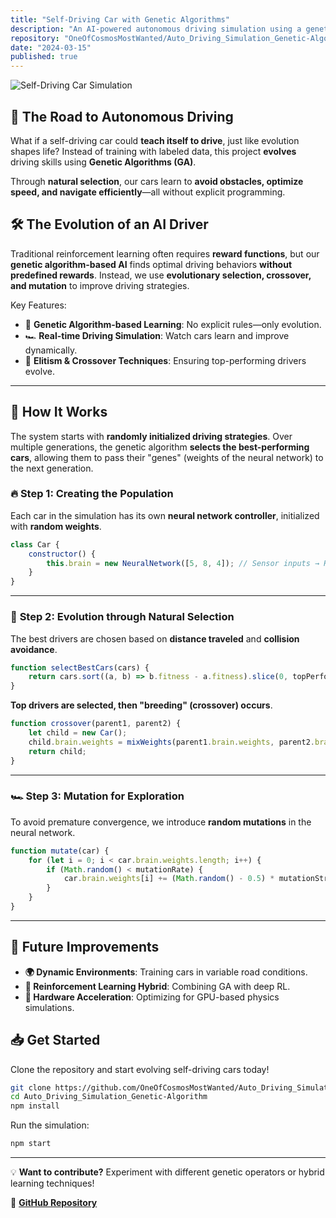 ```yaml
---
title: "Self-Driving Car with Genetic Algorithms"
description: "An AI-powered autonomous driving simulation using a genetic algorithm for evolving control strategies."
repository: "OneOfCosmosMostWanted/Auto_Driving_Simulation_Genetic-Algorithm"
date: "2024-03-15"
published: true
---
```


![Self-Driving Car Simulation](https://user-images.githubusercontent.com/placeholder-image)

## 🚗 The Road to Autonomous Driving

What if a self-driving car could **teach itself to drive**, just like evolution shapes life? Instead of training with labeled data, this project **evolves** driving skills using **Genetic Algorithms (GA)**.

Through **natural selection**, our cars learn to **avoid obstacles, optimize speed, and navigate efficiently**—all without explicit programming.

## 🛠️ The Evolution of an AI Driver

Traditional reinforcement learning often requires **reward functions**, but our **genetic algorithm-based AI** finds optimal driving behaviors **without predefined rewards**. Instead, we use **evolutionary selection, crossover, and mutation** to improve driving strategies.

Key Features:
- 🧬 **Genetic Algorithm-based Learning**: No explicit rules—only evolution.
- 🏎️ **Real-time Driving Simulation**: Watch cars learn and improve dynamically.
- 🏁 **Elitism & Crossover Techniques**: Ensuring top-performing drivers evolve.

---

## 📌 **How It Works**

The system starts with **randomly initialized driving strategies**. Over multiple generations, the genetic algorithm **selects the best-performing cars**, allowing them to pass their "genes" (weights of the neural network) to the next generation.

### 🔥 **Step 1: Creating the Population**
Each car in the simulation has its own **neural network controller**, initialized with **random weights**.

```javascript
class Car {
    constructor() {
        this.brain = new NeuralNetwork([5, 8, 4]); // Sensor inputs → Hidden layer → Controls
    }
}
```

---

### 🔄 **Step 2: Evolution through Natural Selection**
The best drivers are chosen based on **distance traveled** and **collision avoidance**.

```javascript
function selectBestCars(cars) {
    return cars.sort((a, b) => b.fitness - a.fitness).slice(0, topPerformers);
}
```

**Top drivers are selected, then "breeding" (crossover) occurs**.

```javascript
function crossover(parent1, parent2) {
    let child = new Car();
    child.brain.weights = mixWeights(parent1.brain.weights, parent2.brain.weights);
    return child;
}
```

---

### 🏎️ **Step 3: Mutation for Exploration**
To avoid premature convergence, we introduce **random mutations** in the neural network.

```javascript
function mutate(car) {
    for (let i = 0; i < car.brain.weights.length; i++) {
        if (Math.random() < mutationRate) {
            car.brain.weights[i] += (Math.random() - 0.5) * mutationStrength;
        }
    }
}
```

---

## 🎯 Future Improvements
- **🌍 Dynamic Environments**: Training cars in variable road conditions.
- **🤖 Reinforcement Learning Hybrid**: Combining GA with deep RL.
- **🚀 Hardware Acceleration**: Optimizing for GPU-based physics simulations.

## 📥 Get Started
Clone the repository and start evolving self-driving cars today!

```sh
git clone https://github.com/OneOfCosmosMostWanted/Auto_Driving_Simulation_Genetic-Algorithm.git
cd Auto_Driving_Simulation_Genetic-Algorithm
npm install
```

Run the simulation:

```sh
npm start
```

---

💡 **Want to contribute?** Experiment with different genetic operators or hybrid learning techniques!

🔗 **[GitHub Repository](https://github.com/OneOfCosmosMostWanted/Auto_Driving_Simulation_Genetic-Algorithm)**
